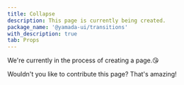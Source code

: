 ```yaml
---
title: Collapse
description: This page is currently being created.
package_name: '@yamada-ui/transitions'
with_description: true
tab: Props
---
```


We're currently in the process of creating a page.😘

Wouldn't you like to contribute this page? That's amazing!
